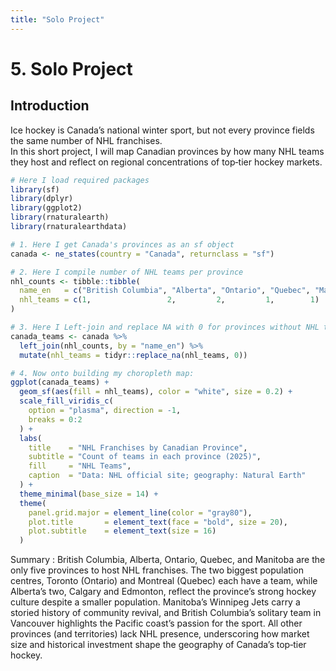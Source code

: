 ```yaml
---
title: "Solo Project"
---
```


# 5. Solo Project

## Introduction

Ice hockey is Canada’s national winter sport, but not every province fields the same number of NHL franchises.  
In this short project, I will map Canadian provinces by how many NHL teams they host and reflect on regional concentrations of top‑tier hockey markets.

```r
# Here I load required packages
library(sf)
library(dplyr)
library(ggplot2)
library(rnaturalearth)
library(rnaturalearthdata)
```


```r
# 1. Here I get Canada's provinces as an sf object
canada <- ne_states(country = "Canada", returnclass = "sf")

# 2. Here I compile number of NHL teams per province
nhl_counts <- tibble::tibble(
  name_en   = c("British Columbia", "Alberta", "Ontario", "Quebec", "Manitoba"),
  nhl_teams = c(1,                 2,         2,         1,        1)
)

# 3. Here I Left‑join and replace NA with 0 for provinces without NHL teams
canada_teams <- canada %>%
  left_join(nhl_counts, by = "name_en") %>%
  mutate(nhl_teams = tidyr::replace_na(nhl_teams, 0))

```

```r
# 4. Now onto building my choropleth map: 
ggplot(canada_teams) +
  geom_sf(aes(fill = nhl_teams), color = "white", size = 0.2) +
  scale_fill_viridis_c(
    option = "plasma", direction = -1,
    breaks = 0:2
  ) +
  labs(
    title    = "NHL Franchises by Canadian Province",
    subtitle = "Count of teams in each province (2025)",
    fill     = "NHL Teams",
    caption  = "Data: NHL official site; geography: Natural Earth"
  ) +
  theme_minimal(base_size = 14) +
  theme(
    panel.grid.major = element_line(color = "gray80"),
    plot.title       = element_text(face = "bold", size = 20),
    plot.subtitle    = element_text(size = 16)
  )

```
Summary : British Columbia, Alberta, Ontario, Quebec, and Manitoba are the only five provinces to host NHL franchises.
The two biggest population centres, Toronto (Ontario) and Montreal (Quebec) each have a team, while Alberta’s two, Calgary and Edmonton, reflect the province’s strong hockey culture despite a smaller population.
Manitoba’s Winnipeg Jets carry a storied history of community revival, and British Columbia’s solitary team in Vancouver highlights the Pacific coast’s passion for the sport.
All other provinces (and territories) lack NHL presence, underscoring how market size and historical investment shape the geography of Canada’s top‑tier hockey.




